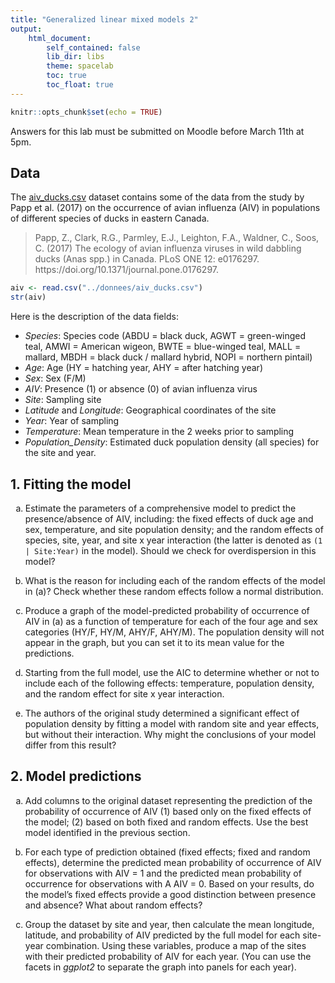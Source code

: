 ```yaml
---
title: "Generalized linear mixed models 2"
output:
    html_document:
        self_contained: false
        lib_dir: libs
        theme: spacelab
        toc: true
        toc_float: true
---
```


```r
knitr::opts_chunk$set(echo = TRUE)
```

Answers for this lab must be submitted on Moodle before March 11th at 5pm.

## Data

The [aiv_ducks.csv](../donnees/aiv_ducks.csv) dataset contains some of the data from the study by Papp et al. (2017) on the occurrence of avian influenza (AIV) in populations of different species of ducks in eastern Canada.

> Papp, Z., Clark, R.G., Parmley, E.J., Leighton, F.A., Waldner, C., Soos, C. (2017) The ecology of avian influenza viruses in wild dabbling ducks (Anas spp.) in Canada. PLoS ONE 12: e0176297. https://doi.org/10.1371/journal.pone.0176297.

```r
aiv <- read.csv("../donnees/aiv_ducks.csv")
str(aiv)
```

Here is the description of the data fields:

- *Species*: Species code (ABDU = black duck, AGWT = green-winged teal, AMWI = American wigeon, BWTE = blue-winged teal, MALL = mallard, MBDH = black duck / mallard hybrid, NOPI = northern pintail)
- *Age*: Age (HY = hatching year, AHY = after hatching year)
- *Sex*: Sex (F/M)
- *AIV*: Presence (1) or absence (0) of avian influenza virus
- *Site*: Sampling site
- *Latitude* and *Longitude*: Geographical coordinates of the site
- *Year*: Year of sampling
- *Temperature*: Mean temperature in the 2 weeks prior to sampling
- *Population_Density*: Estimated duck population density (all species) for the site and year.


## 1. Fitting the model

a) Estimate the parameters of a comprehensive model to predict the presence/absence of AIV, including: the fixed effects of duck age and sex, temperature, and site population density; and the random effects of species, site, year, and site x year interaction (the latter is denoted as `(1 | Site:Year)` in the model). Should we check for overdispersion in this model?

b) What is the reason for including each of the random effects of the model in (a)? Check whether these random effects follow a normal distribution.

c) Produce a graph of the model-predicted probability of occurrence of AIV in (a) as a function of temperature for each of the four age and sex categories (HY/F, HY/M, AHY/F, AHY/M). The population density will not appear in the graph, but you can set it to its mean value for the predictions.

d) Starting from the full model, use the AIC to determine whether or not to include each of the following effects: temperature, population density, and the random effect for site x year interaction.

e) The authors of the original study determined a significant effect of population density by fitting a model with random site and year effects, but without their interaction. Why might the conclusions of your model differ from this result?


## 2. Model predictions

a) Add columns to the original dataset representing the prediction of the probability of occurrence of AIV (1) based only on the fixed effects of the model; (2) based on both fixed and random effects. Use the best model identified in the previous section.

b) For each type of prediction obtained (fixed effects; fixed and random effects), determine the predicted mean probability of occurrence of AIV for observations with AIV = 1 and the predicted mean probability of occurrence for observations with A
AIV = 0. Based on your results, do the model's fixed effects provide a good distinction between presence and absence? What about random effects?

c) Group the dataset by site and year, then calculate the mean longitude, latitude, and probability of AIV predicted by the full model for each site-year combination. Using these variables, produce a map of the sites with their predicted probability of AIV for each year. (You can use the facets in *ggplot2* to separate the graph into panels for each year).

